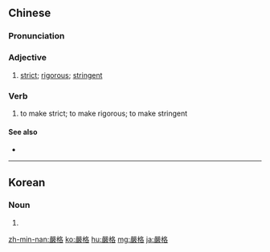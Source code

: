 {{also|严格}}
==Chinese==
{{zh-forms|s=严格}}

===Pronunciation===
{{zh-pron
|m=yángé
|c=jim4 gaak3
|h=pfs=ngiàm-kiet
|mn=qz,tw,xm:giâm-keh/zz:giâm-keeh
|cat=a,v
}}

===Adjective===
{{zh-adj}}

# [[strict]]; [[rigorous]]; [[stringent]]

===Verb===
{{zh-verb}}

# to make strict; to make rigorous; to make stringent

====See also====
* {{zh-l|嚴厲}}

{{zh-cat|Elementary}}

----

==Korean==
{{ko-hanjatab}}

===Noun===
{{ko-noun|hj|hangeul=엄격}}

# {{hanja form of|엄격|sternness, rigor}}

[[zh-min-nan:嚴格]]
[[ko:嚴格]]
[[hu:嚴格]]
[[mg:嚴格]]
[[ja:嚴格]]